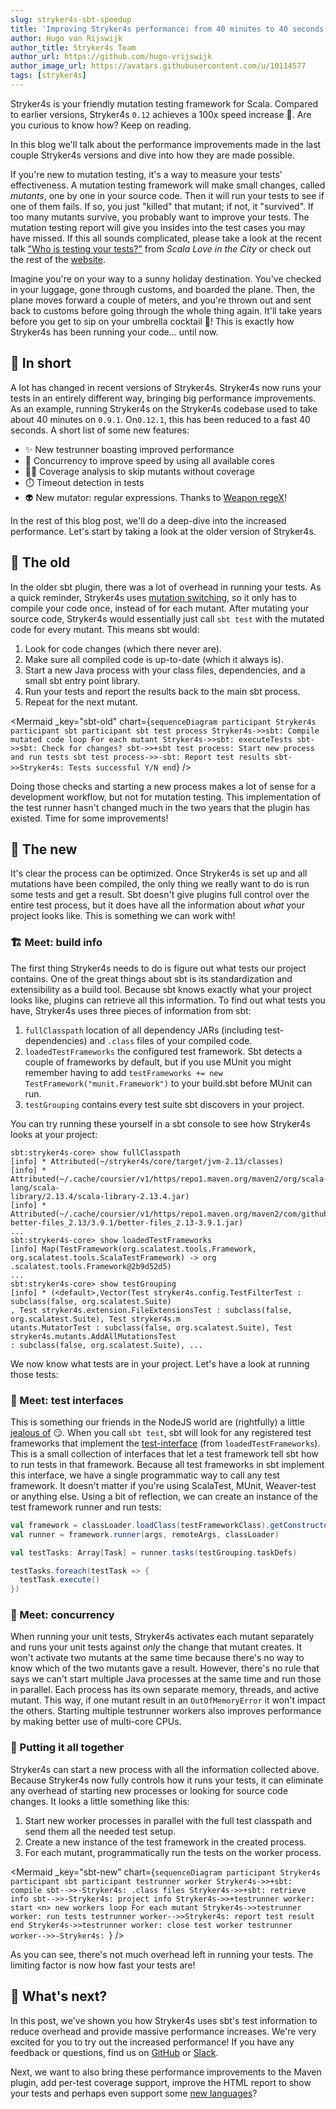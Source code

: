 ```yaml
---
slug: stryker4s-sbt-speedup
title: 'Improving Stryker4s performance: from 40 minutes to 40 seconds'
author: Hugo van Rijswijk
author_title: Stryker4s Team
author_url: https://github.com/hugo-vrijswijk
author_image_url: https://avatars.githubusercontent.com/u/10114577
tags: [stryker4s]
---
```


Stryker4s is your friendly mutation testing framework for Scala. Compared to earlier versions, Stryker4s `0.12` achieves a 100x speed increase 🤯. Are you curious to know how? Keep on reading.

In this blog we'll talk about the performance improvements made in the last couple Stryker4s versions and dive into how they are made possible.

<!--truncate-->

If you're new to mutation testing, it's a way to measure your tests' effectiveness. A mutation testing framework will make small changes, called _mutants_, one by one in your source code. Then it will run your tests to see if one of them fails. If so, you just "killed" that mutant; if not, it "survived". If too many mutants survive, you probably want to improve your tests. The mutation testing report will give you insides into the test cases you may have missed. If this all sounds complicated, please take a look at the recent talk ["Who is testing your tests?"](https://www.youtube.com/watch?v=Vq9eqZzblfg) from _Scala Love in the City_ or check out the rest of the [website](/).

Imagine you're on your way to a sunny holiday destination. You've checked in your luggage, gone through customs, and boarded the plane. Then, the plane moves forward a couple of meters, and you're thrown out and sent back to customs before going through the whole thing again. It'll take years before you get to sip on your umbrella cocktail 🍹! This is exactly how Stryker4s has been running your code… until now.

## 📃 In short

A lot has changed in recent versions of Stryker4s. Stryker4s now runs your tests in an entirely different way, bringing big performance improvements. As an example, running Stryker4s on the Stryker4s codebase used to take about 40 minutes on `0.9.1`. On`0.12.1`, this has been reduced to a fast 40 seconds. A short list of some new features:

- ✨ New testrunner boasting improved performance
- 🔀 Concurrency to improve speed by using all available cores
- 🕵️‍♀️ Coverage analysis to skip mutants without coverage
- ⏱️ Timeout detection in tests
- 👽 New mutator: regular expressions. Thanks to [Weapon regeX](https://github.com/stryker-mutator/weapon-regex/)!

In the rest of this blog post, we'll do a deep-dive into the increased performance. Let's start by taking a look at the older version of Stryker4s.

## 🐌 The old

In the older sbt plugin, there was a lot of overhead in running your tests. As a quick reminder, Stryker4s uses [mutation switching](https://stryker-mutator.io/blog/mutation-switching/), so it only has to compile your code once, instead of for each mutant. After mutating your source code, Stryker4s would essentially just call `sbt test` with the mutated code for every mutant. This means sbt would:

1. Look for code changes (which there never are).
1. Make sure all compiled code is up-to-date (which it always is).
1. Start a new Java process with your class files, dependencies, and a small sbt entry point library.
1. Run your tests and report the results back to the main sbt process.
1. Repeat for the next mutant.


<Mermaid
  _key="sbt-old"
  chart={`
sequenceDiagram
  participant Stryker4s
  participant sbt
  participant sbt test process
  Stryker4s->>sbt: Compile mutated code
  loop For each mutant
    Stryker4s->>sbt: executeTests
    sbt->>sbt: Check for changes?
    sbt->>+sbt test process: Start new process and run tests
    sbt test process->>-sbt: Report test results
    sbt->>Stryker4s: Tests successful Y/N
  end
`}
/>

Doing those checks and starting a new process makes a lot of sense for a development workflow, but not for mutation testing. This implementation of the test runner hasn't changed much in the two years that the plugin has existed. Time for some improvements!

## 🐣 The new

It's clear the process can be optimized. Once Stryker4s is set up and all mutations have been compiled, the only thing we really want to do is run some tests and get a result. Sbt doesn't give plugins full control over the entire test process, but it does have all the information about _what_ your project looks like. This is something we can work with!

### 🏗️ Meet: build info

The first thing Stryker4s needs to do is figure out what tests our project contains. One of the great things about sbt is its standardization and extensibility as a build tool. Because sbt knows exactly what your project looks like, plugins can retrieve all this information. To find out what tests you have, Stryker4s uses three pieces of information from sbt:

1. `fullClasspath` location of all dependency JARs (including test-dependencies) and `.class` files of your compiled code.
2. `loadedTestFrameworks` the configured test framework. Sbt detects a couple of frameworks by default, but if you use MUnit you might remember having to add `testFrameworks += new TestFramework("munit.Framework")` to your build.sbt before MUnit can run.
3. `testGrouping` contains every test suite sbt discovers in your project.

You can try running these yourself in a sbt console to see how Stryker4s looks at your project:

```
sbt:stryker4s-core> show fullClasspath
[info] * Attributed(~/stryker4s/core/target/jvm-2.13/classes)
[info] * Attributed(~/.cache/coursier/v1/https/repo1.maven.org/maven2/org/scala-lang/scala-
library/2.13.4/scala-library-2.13.4.jar)
[info] * Attributed(~/.cache/coursier/v1/https/repo1.maven.org/maven2/com/github/pathikrit/
better-files_2.13/3.9.1/better-files_2.13-3.9.1.jar)
...
sbt:stryker4s-core> show loadedTestFrameworks
[info] Map(TestFramework(org.scalatest.tools.Framework, org.scalatest.tools.ScalaTestFramework) -> org
.scalatest.tools.Framework@2b9d52d5)
...
sbt:stryker4s-core> show testGrouping
[info] * (<default>,Vector(Test stryker4s.config.TestFilterTest : subclass(false, org.scalatest.Suite)
, Test stryker4s.extension.FileExtensionsTest : subclass(false, org.scalatest.Suite), Test stryker4s.m
utants.MutatorTest : subclass(false, org.scalatest.Suite), Test stryker4s.mutants.AddAllMutationsTest
: subclass(false, org.scalatest.Suite), ...
```

We now know what tests are in your project. Let's have a look at running those tests:

### 🧪 Meet: test interfaces

This is something our friends in the NodeJS world are (rightfully) a little [jealous of](https://stryker-mutator.io/docs/stryker-js/plugins#test-runners) 😏. When you call `sbt test`, sbt will look for any registered test frameworks that implement the [test-interface](https://github.com/sbt/test-interface) (from `loadedTestFrameworks`). This is a small collection of interfaces that let a test framework tell sbt how to run tests in that framework. Because all test frameworks in sbt implement this interface, we have a single programmatic way to call any test framework. It doesn't matter if you're using ScalaTest, MUnit, Weaver-test or anything else. Using a bit of reflection, we can create an instance of the test framework runner and run tests:

```scala
val framework = classLoader.loadClass(testFrameworkClass).getConstructor().newInstance().asInstanceOf[Framework]
val runner = framework.runner(args, remoteArgs, classLoader)

val testTasks: Array[Task] = runner.tasks(testGrouping.taskDefs)

testTasks.foreach(testTask => {
  testTask.execute()
})
```

### 🔀 Meet: concurrency

When running your unit tests, Stryker4s activates each mutant separately and runs your unit tests against _only_ the change that mutant creates. It won't activate two mutants at the same time because there's no way to know which of the two mutants gave a result. However, there's no rule that says we can't start multiple Java processes at the same time and run those in parallel. Each process has its own separate memory, threads, and active mutant. This way, if one mutant result in an `OutOfMemoryError` it won't impact the others. Starting multiple testrunner workers also improves performance by making better use of multi-core CPUs.

### 🧰 Putting it all together

Stryker4s can start a new process with all the information collected above. Because Stryker4s now fully controls how it runs your tests, it can eliminate any overhead of starting new processes or looking for source code changes. It looks a little something like this:

1. Start new worker processes in parallel with the full test classpath and send them all the needed test setup.
1. Create a new instance of the test framework in the created process.
1. For each mutant, programmatically run the tests on the worker process.

<Mermaid
  _key="sbt-new"
  chart={`
sequenceDiagram
  participant Stryker4s
  participant sbt
  participant testrunner worker
  Stryker4s->>+sbt: compile
  sbt-->>-Stryker4s: .class files
  Stryker4s->>+sbt: retrieve info
  sbt-->>-Stryker4s: project info
  Stryker4s->>+testrunner worker: start <n> new workers
  loop For each mutant
    Stryker4s->>testrunner worker: run tests
    testrunner worker-->>Stryker4s: report test result
  end
  Stryker4s->>testrunner worker: close test worker
  testrunner worker-->>-Stryker4s: 
`}
/>

As you can see, there's not much overhead left in running your tests. The limiting factor is now how fast your tests are!

## 🔮 What's next?

In this post, we've shown you how Stryker4s uses sbt's test information to reduce overhead and provide massive performance increases. We're very excited for you to try out the increased performance! If you have any feedback or questions, find us on [GitHub](https://github.com/stryker-mutator/stryker4s) or [Slack](https://join.slack.com/t/stryker-mutator/shared_invite/enQtOTUyMTYyNTg1NDQ0LTU4ODNmZDlmN2I3MmEyMTVhYjZlYmJkOThlNTY3NTM1M2QxYmM5YTM3ODQxYmJjY2YyYzllM2RkMmM1NjNjZjM).

Next, we want to also bring these performance improvements to the Maven plugin, add per-test coverage support, improve the HTML report to show your tests and perhaps even support some [new languages](https://github.com/stryker-mutator/stryker4k)?
